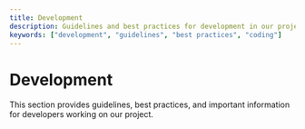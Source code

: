 ```yaml
---
title: Development
description: Guidelines and best practices for development in our project
keywords: ["development", "guidelines", "best practices", "coding"]
---
```


# Development

This section provides guidelines, best practices, and important information for developers working on our project.
